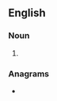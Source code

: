 ==English==

===Noun===
{{head|en|noun form}}

# {{plural of|spondee|lang=en}}

===Anagrams===
* {{anagrams|en|a=deenopss|Snopesed|dopeness|snopesed}}
